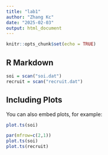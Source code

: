 ```yaml
---
title: "lab1"
author: "Zhang Kc"
date: "2025-02-03"
output: html_document
---
```


```r
knitr::opts_chunk$set(echo = TRUE)
```

## R Markdown

```r
soi = scan("soi.dat")
recruit = scan("recruit.dat")
```

## Including Plots

You can also embed plots, for example:

```r
plot.ts(soi)
```


```r
par(mfrow=c(2,1))
plot.ts(soi)
plot.ts(recruit)
```

